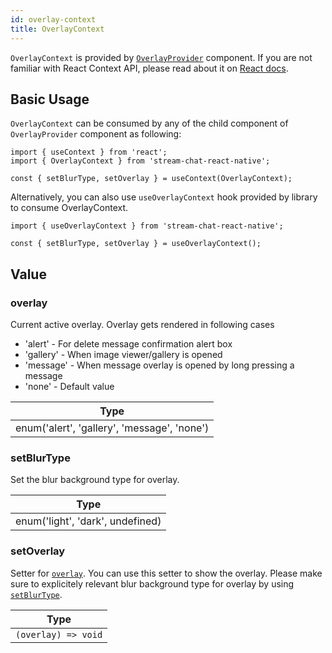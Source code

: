 ```yaml
---
id: overlay-context
title: OverlayContext
---
```


`OverlayContext` is provided by [`OverlayProvider`](../core-components/overlay-provider) component. If you are not familiar with React Context API, please read about it on [React docs](https://reactjs.org/docs/context.html).

## Basic Usage

`OverlayContext` can be consumed by any of the child  component of `OverlayProvider` component as following:

```tsx
import { useContext } from 'react';
import { OverlayContext } from 'stream-chat-react-native';

const { setBlurType, setOverlay } = useContext(OverlayContext);
```

Alternatively, you can also use `useOverlayContext` hook provided by library to consume OverlayContext.

```tsx
import { useOverlayContext } from 'stream-chat-react-native';

const { setBlurType, setOverlay } = useOverlayContext();
```

## Value

### overlay

Current active overlay. Overlay gets rendered in following cases

- 'alert' - For delete message confirmation alert box
- 'gallery' - When image viewer/gallery is opened 
- 'message' - When message overlay is opened by long pressing a message
- 'none' - Default value

| Type |
| - |
| enum('alert', 'gallery', 'message', 'none') |

### setBlurType

Set the blur background type for overlay. 

| Type |
| - |
| enum('light', 'dark', undefined) |

### setOverlay

Setter for [`overlay`](#overlay). You can use this setter to show the overlay. Please make sure to explicitely relevant blur background type  for overlay by using [`setBlurType`](#setblurtype).

| Type |
| - |
| `(overlay) => void` |

<!-- ### style -->

<!-- ### translucentStatusBar -->

